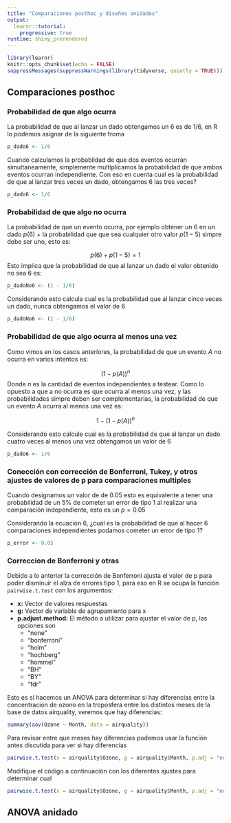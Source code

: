 ```yaml
---
title: "Comparaciones posthoc y diseños anidados"
output:
  learnr::tutorial:
    progressive: true
runtime: shiny_prerendered
---
```

<script type="text/x-mathjax-config">
MathJax.Hub.Config({
  TeX: { 
      equationNumbers: { 
            autoNumber: "all",
            formatNumber: function (n) {return n}
      } 
  }
});
</script>

```r
library(learnr)
knitr::opts_chunk$set(echo = FALSE)
suppressMessages(suppressWarnings(library(tidyverse, quietly = TRUE)))
```


## Comparaciones posthoc

### Probabilidad de que algo ocurra

La probabilidad de que al lanzar un dado obtengamos un 6 es de 1/6, en R lo podemos asignar de la siguiente froma

```r
p_dado6 <- 1/6
```

Cuando calculamos la probabildad de que dos eventos ocurran simultaneamente, simplemente multiplicamos la probabilidad de que ambos eventos ocurran independiente. Con eso en cuenta cual es la probabilidad de que al lanzar tres veces un dado, obtengamos 6 las tres veces? 

```r
p_dado6 <- 1/6
```

### Probabilidad de que algo no ocurra

La probabilidad de que un evento ocurra, por ejemplo obtener un 6 en un dado $p(6)$ + la probabilidad que que sea cualquier otro valor $p(1-5)$ simpre debe ser uno, esto es:

$$p(6) + p(1-5) = 1$$
Esto implica que la probabilidad de que al lanzar un dado el valor obtenido no sea 6 es:

```r
p_dadoNo6 <- (1 - 1/6)
```

Considerando esto calcula cual es la probabilidad que al lanzar cinco veces un dado, nunca obtengamos el valor de 6

```r
p_dadoNo6 <- (1 - 1/6)
```

### Probabilidad de que algo ocurra al menos una vez

Como vimos en los casos anteriores, la probabilidad de que un evento $A$ no ocurra en varios intentos es:

$$(1-p(A))^n$$
Donde $n$ es la cantidad de eventos independientes a testear. Como lo opuesto a que a no ocurra es que ocurra al menos una vez, y las probabilidades simpre deben ser complementarias, la probabilidad de que un evento $A$ ocurra al menos una vez es:

$$1 - (1-p(A))^n$$

Considerando esto calcule cual es la probabilidad de que al lanzar un dado cuatro veces al menos una vez obtengamos un valor de 6

```r
p_dado6 <- 1/6
```

### Conección con corrección de Bonferroni, Tukey, y otros ajustes de valores de p para comparaciones multiples

Cuando designamos un valor de \alpha de 0.05 esto es equivalente a tener una probabilidad de un 5% de cometer un error de tipo 1 al realizar una comparación independiente, esto es un $p = 0.05$

Considerando la ecuación 6, ¿cual es la probabilidad de que al hacer 6 comparaciones independientes podamos cometer un error de tipo 1?

```r
p_error <- 0.05
```

### Correccion de Bonferroni y otras

Debido a lo anterior la corrección de Bonferroni ajusta el valor de p para poder disminuir el alza de errores tipo 1, para eso en R se ocupa la función `pairwise.t.test` con los argumentos:

* **x:** Vector de valores respuestas
* **g:** Vector de variable de agrupamiento para x
* **p.adjust.method:** El método a utilizar para ajustar el valor de p, las opciones son
    + "none"
    + "bonferroni"
    + "holm"
    + "hochberg"
    + "hommel"
    + "BH"
    + "BY"
    + "fdr"

Esto es si hacemos un ANOVA para determinar si hay diferencias entre la concentración de ozono en la troposfera entre los distintos meses de la base de datos airquality, veremos que hay diferencias:

```r
summary(aov(Ozone ~ Month, data = airquality))
```

Para revisar entre que meses hay diferencias podemos usar la función antes discutida para ver si hay diferencias

```r
pairwise.t.test(x = airquality$Ozone, g = airquality$Month, p.adj = "none")
```

Modifique el código a continuación con los diferentes ajustes para determinar cual

```r
pairwise.t.test(x = airquality$Ozone, g = airquality$Month, p.adj = "none")
```


## ANOVA anidado
